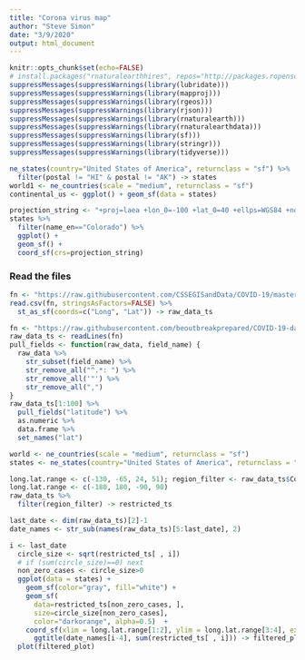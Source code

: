 ```yaml
---
title: "Corona virus map"
author: "Steve Simon"
date: "3/9/2020"
output: html_document
---
```


```r
knitr::opts_chunk$set(echo=FALSE)
# install.packages("rnaturalearthhires", repos="http://packages.ropensci.org", type="source")
suppressMessages(suppressWarnings(library(lubridate)))
suppressMessages(suppressWarnings(library(mapproj)))
suppressMessages(suppressWarnings(library(rgeos)))
suppressMessages(suppressWarnings(library(rjson)))
suppressMessages(suppressWarnings(library(rnaturalearth)))
suppressMessages(suppressWarnings(library(rnaturalearthdata)))
suppressMessages(suppressWarnings(library(sf)))
suppressMessages(suppressWarnings(library(stringr)))
suppressMessages(suppressWarnings(library(tidyverse)))
```



```r
ne_states(country="United States of America", returnclass = "sf") %>%
  filter(postal != "HI" & postal != "AK") -> states
world1 <- ne_countries(scale = "medium", returnclass = "sf")
continental_us <- ggplot() + geom_sf(data = states)
```


```r
projection_string <- "+proj=laea +lon_0=-100 +lat_0=40 +ellps=WGS84 +no_defs"
states %>%
  filter(name_en=="Colorado") %>%
  ggplot() + 
  geom_sf() + 
  coord_sf(crs=projection_string)
```

### Read the files


```r
fn <- "https://raw.githubusercontent.com/CSSEGISandData/COVID-19/master/csse_covid_19_data/csse_covid_19_time_series/time_series_19-covid-Confirmed.csv"
read.csv(fn, stringsAsFactors=FALSE) %>%
  st_as_sf(coords=c("Long", "Lat")) -> raw_data_ts
```

```r
fn <- "https://raw.githubusercontent.com/beoutbreakprepared/COVID-19-data-mapping-pipeline/master/ncov2019.unique-locations.json"
raw_data_ts <- readLines(fn)
pull_fields <- function(raw_data, field_name) {
  raw_data %>%
    str_subset(field_name) %>%
    str_remove_all("^.*: ") %>%
    str_remove_all('"') %>%
    str_remove_all(",")
}
raw_data_ts[1:100] %>%
  pull_fields("latitude") %>%
  as.numeric %>%
  data.frame %>%
  set_names("lat")
```

```r
world <- ne_countries(scale = "medium", returnclass = "sf")
states <- ne_states(country="United States of America", returnclass = "sf")
```

```r
long.lat.range <- c(-130, -65, 24, 51); region_filter <- raw_data_ts$Country.Region=="US"
long.lat.range <- c(-180, 180, -90, 90)
raw_data_ts %>%
  filter(region_filter) -> restricted_ts
```

```r
last_date <- dim(raw_data_ts)[2]-1
date_names <- str_sub(names(raw_data_ts)[5:last_date], 2)
```

```r
i <- last_date
  circle_size <- sqrt(restricted_ts[ , i])
  # if (sum(circle_size)==0) next
  non_zero_cases <- circle_size>0
  ggplot(data = states) +
    geom_sf(color="gray", fill="white") +
    geom_sf(
      data=restricted_ts[non_zero_cases, ],
      size=circle_size[non_zero_cases],
      color="darkorange", alpha=0.5)  +
    coord_sf(xlim = long.lat.range[1:2], ylim = long.lat.range[3:4], expand = FALSE) +
      ggtitle(date_names[i-4], sum(restricted_ts[ , i])) -> filtered_plot
  plot(filtered_plot)
```
